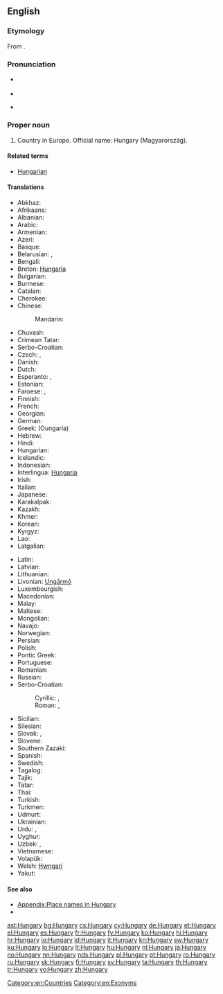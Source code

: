 ==English==
{{rfc-auto}}

===Etymology===
From {{etyl|ML.|en}} {{term|Hungaria|lang=la}}.

===Pronunciation===
* {{a|UK|US}} {{IPA|/ˈhʌŋ.ɡə.ɹi/}}
* {{audio|en-us-Hungary.ogg|Audio (US)}}
* {{homophones|hungry}} {{qualifier|in some accents}}

===Proper noun===
{{wikipedia}}
{{en-proper noun}}

# Country in Europe. Official name: Hungary (Magyarország).

====Related terms====
* [[Hungarian]]

====Translations====
{{trans-top|the country}}
* Abkhaz: {{t-|ab|Мадиартәыла|tr=Madiartwyla|sc=Cyrl}}
* Afrikaans: {{t-|af|Hongarye}}
* Albanian: {{t+|sq|Hungaria}}
* Arabic: {{t-|ar|المجر|m|tr=al-májar}}
* Armenian: {{t-|hy|Հունգարիա|tr=Hungaria}}
* Azeri: {{t+|az|Macarıstan|xs=Azeri}}
* Basque: {{t+|eu|Hungaria|xs=Basque}}
* Belarusian: {{t-|be|Венгрыя|f|tr=Vénhryja|xs=Belarusian}}, {{t-|be|Вугоршчына|f|tr=Vuhórščyna|sc=Cyrl}}
* Bengali: {{t-|bn|হাঙ্গেরি|tr=hangeri|sc=Beng|xs=Bengali}}
* Breton: [[Hungaria]]
* Bulgarian: {{t+|bg|Унгария|f|tr=Ungárija}}
* Burmese: {{t-|my|ဟန်ဂေရီနိုင်ငံ|sc=Mymr}}
* Catalan: {{t+|ca|Hongria|f}}
* Cherokee: {{t-|chr|ᎲᎦᎵᏱ|tr=Hvgaliyi|sc=Cher}}
* Chinese:
*: Mandarin: {{t-|cmn|匈牙利|tr=Xiōngyálì|sc=Hani}}
* Chuvash: {{tø|cv|Венгри|tr=Vengri|sc=Cyrl}}
* Crimean Tatar: {{tø|crh|Macaristan}}
* Serbo-Croatian: {{t|sh|Mađarska|f}}
* Czech: {{t+|cs|Maďarsko|n}}, {{t-|cs|Uhry|p}} {{qualifier|before 1918}}
* Danish: {{t+|da|Ungarn}}
* Dutch: {{t+|nl|Hongarije|n}}
* Esperanto: {{t-|eo|Hungario|xs=Esperanto}}, {{t-|eo|Hungarujo|xs=Esperanto}}
* Estonian: {{t+|et|Ungari}}
* Faroese: {{t-|fo|Ungarn|xs=Faroese}}, {{qualifier|historically}} {{t-|fo|Húnaland|n}}
* Finnish: {{t+|fi|Unkari}}
* French: {{t+|fr|Hongrie|f}}
* Georgian: {{t-|ka|უნგრეთი|tr=ungreti|sc=Geor|xs=Georgian}}
* German: {{t+|de|Ungarn|n}}
* Greek: {{t+|el|Ουγγαρία|f}} (Oungaría)
* Hebrew: {{t+|he|הונגריה|f|tr=Hungarya}}
* Hindi: {{t+|hi|हंगरी|tr=haṅgarī|xs=Hindi}}
* Hungarian: {{t+|hu|Magyarország}}
* Icelandic: {{t+|is|Ungverjaland|n}}
* Indonesian: {{t-|id|Hongaria|xs=Indonesian}}
* Interlingua: [[Hungaria]]
* Irish: {{t-|ga|Ungáir|alt=An Ungáir}}
* Italian: {{t+|it|Ungheria|f}}
* Japanese: {{t+|ja|ハンガリー|tr=Hangarī}}
* Karakalpak: {{tø|kaa|Vengriya}}
* Kazakh: {{t|kk|Мажарстан|tr=Majarstán|sc=Cyrl|xs=Kazakh}}
* Khmer: {{t-|km|ហុងគ្រី|sc=Khmr|tr=hongkrii}}
* Korean: {{t+|ko|헝가리|tr=Heonggari|sc=Hang}}
* Kyrgyz: {{t-|ky|Венгрия|tr=Vengriya|sc=Cyrl|xs=Kyrgyz}}
* Lao: {{t+|lo|ຮົງກາລີ|tr=hong-kā-lī|sc=Laoo}}
* Latgalian: {{tø|ltg|Vengreja|f}}
{{trans-mid}}
* Latin: {{t-|la|Hungaria|f}}
* Latvian: {{t+|lv|Ungārija|f|xs=Latvian}}
* Lithuanian: {{t+|lt|Vengrija|f|xs=Lithuanian}}
* Livonian: [[Ungārmō]]
* Luxembourgish: {{t+|lb|Ungarn|n}}
* Macedonian: {{t+|mk|Унгарија|f|tr=Ungárija}}
* Malay: {{t-|ms|Hungary}}
* Maltese: {{t-|mt|l-Ungerija|xs=Maltese}}
* Mongolian: {{t-|mn|Унгар|tr=Ungar|sc=Cyrl}}
* Navajo: {{tø|nv|Hángewii}}
* Norwegian: {{t+|no|Ungarn}}
* Persian: {{t+|fa|مجارستان|tr=Majârestân}}
* Polish: {{t+|pl|Węgry|p}}
* Pontic Greek: {{tø|pnt|Ουγγαρία}}
* Portuguese: {{t+|pt|Hungria|f}}
* Romanian: {{t+|ro|Ungaria|f}}
* Russian: {{t+|ru|Венгрия|f|tr=Véngrija}}
* Serbo-Croatian:
*: Cyrillic: {{t-|sh|Мађарска|f|alt=Ма̏ђарска|sc=Cyrl|xs=Serbo-Croatian}}, {{t-|sh|Маџарска|f|alt=Ма̏џарска|sc=Cyrl|xs=Serbo-Croatian}}
*: Roman: {{t-|sh|Mađarska|f|alt=Mȁđarskā|xs=Serbo-Croatian}}, {{t-|sh|Madžarska|f|alt=Mȁdžarskā|xs=Serbo-Croatian}}
* Sicilian: {{t-|scn|Unghirìa|f|xs=Sicilian}}
* Silesian: {{tø|szl|Madźary|p}}
* Slovak: {{t-|sk|Maďarsko|n}}, {{t-|sk|Uhorsko|n}} {{qualifier|before 1918}}
* Slovene: {{t+|sl|Madžarska|f}}
* Southern Zazaki: {{tø|diq|Macarıstan}}
* Spanish: {{t+|es|Hungría|f}}
* Swedish: {{t+|sv|Ungern}}
* Tagalog: {{t-|tl|Unggarya}}
* Tajik: {{t-|tg|Маҷористон|tr=Majoriston|sc=Cyrl|xs=Tajik}}
* Tatar: {{t-|tt|Венгрия|tr=Vengrija|sc=Cyrl|xs=Tatar}}
* Thai: {{t+|th|ฮังการี|tr=hanggaaree}}
* Turkish: {{t+|tr|Macaristan}}
* Turkmen: {{t-|tk|Wengriýa}}
* Udmurt: {{tø|udm|Венгрия}}
* Ukrainian: {{t+|uk|Угорщина|f|tr=Uhórščyna|xs=Ukrainian}}
* Urdu: {{t-|ur|مجارستان|tr=majāristān|xs=Urdu}}, {{t-|ur|ہنگری|tr=haṅgarī|xs=Urdu}}
* Uyghur: {{t-|ug|ۋېنگرىيە|sc=ug-Arab|xs=Uyghur}}
* Uzbek: {{t-|uz|Mojariston}}, {{t-|uz|Vengriya|xs=Uzbek}}
* Vietnamese: {{t-|vi|Hungary|xs=Vietnamese}}
* Volapük: {{t+|vo|Macarän|xs=Volapük}}
* Welsh: [[Hwngari]]
* Yakut: {{tø|sah|Мадьаар Сирэ|tr=Mad'aar Sire|sc=Cyrl}}
{{trans-bottom}}

====See also====
* [[Appendix:Place names in Hungary]]
* {{list|en|countries of Europe}}

[[Category:en:Countries]]
[[Category:en:Exonyms]]
[[Category:en:Hungary| ]]

[[ast:Hungary]]
[[bg:Hungary]]
[[cs:Hungary]]
[[cy:Hungary]]
[[de:Hungary]]
[[et:Hungary]]
[[el:Hungary]]
[[es:Hungary]]
[[fr:Hungary]]
[[fy:Hungary]]
[[ko:Hungary]]
[[hi:Hungary]]
[[hr:Hungary]]
[[io:Hungary]]
[[id:Hungary]]
[[it:Hungary]]
[[kn:Hungary]]
[[sw:Hungary]]
[[ku:Hungary]]
[[lo:Hungary]]
[[lt:Hungary]]
[[hu:Hungary]]
[[nl:Hungary]]
[[ja:Hungary]]
[[no:Hungary]]
[[nn:Hungary]]
[[nds:Hungary]]
[[pl:Hungary]]
[[pt:Hungary]]
[[ro:Hungary]]
[[ru:Hungary]]
[[sk:Hungary]]
[[fi:Hungary]]
[[sv:Hungary]]
[[ta:Hungary]]
[[th:Hungary]]
[[tr:Hungary]]
[[vo:Hungary]]
[[zh:Hungary]]